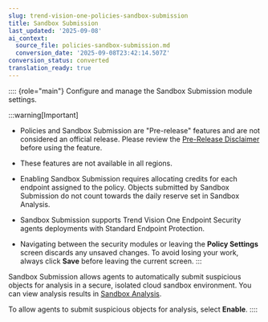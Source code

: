 ```yaml
---
slug: trend-vision-one-policies-sandbox-submission
title: Sandbox Submission
last_updated: '2025-09-08'
ai_context:
  source_file: policies-sandbox-submission.md
  conversion_date: '2025-09-08T23:42:14.507Z'
conversion_status: converted
translation_ready: true
---
```


:::: {role="main"}
Configure and manage the Sandbox Submission module settings.

:::warning[Important]

- Policies and Sandbox Submission are "Pre-release" features and are not considered an official release. Please review the [Pre-Release Disclaimer](pre-release-disclaimer.mdx) before using the feature.

- These features are not available in all regions.

- Enabling Sandbox Submission requires allocating credits for each endpoint assigned to the policy. Objects submitted by Sandbox Submission do not count towards the daily reserve set in Sandbox Analysis.

- Sandbox Submission supports Trend Vision One Endpoint Security agents deployments with Standard Endpoint Protection.

- Navigating between the security modules or leaving the **Policy Settings** screen discards any unsaved changes. To avoid losing your work, always click **Save** before leaving the current screen.
:::

Sandbox Submission allows agents to automatically submit suspicious objects for analysis in a secure, isolated cloud sandbox environment. You can view analysis results in [Sandbox Analysis](sandbox-analysis.mdx).

To allow agents to submit suspicious objects for analysis, select **Enable**.
::::
